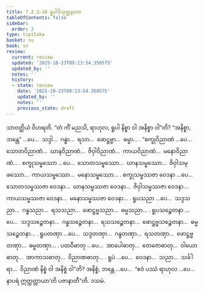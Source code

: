 ```yaml
---
title: 7.2.2–10 ရူပါဒိသုတ္တနဝက
tableOfContents: false
sidebar:
  order: 2
type: tipitaka
basket: su
book: sn
review:
  current: review
  updated: '2025-10-23T09:13:54.350575'
  updated_by: ''
  notes: ''
  history:
  - state: review
    date: '2025-10-23T09:13:54.350575'
    updated_by: ''
    notes: ''
    previous_state: draft
---
```



<ReviewStatus review={frontmatter.review} showDetails={true} />

<HypothesisAnnotation frontmatter={frontmatter} />

<DynamicBreadcrumb />

<Division number="199" book="sn" e="ch" v="18" p="308">

<Paragraph number="1139" book="sn">
သာဝတ္ထိယံ ဝိဟရတိ. “တံ ကိံ မညသိ, ရာဟုလ, ရူပါ နိစ္စာ ဝါ အနိစ္စာ ဝါ”တိ? “အနိစ္စာ, ဘန္တေ” …ပေ…  သဒ္ဒါ…  ဂန္ဓာ…  ရသာ…  ဖောဋ္ဌဗ္ဗာ…  ဓမ္မာ… .
</Paragraph>

<Paragraph number="1140" book="sn">
“စက္ခုဝိညာဏံ …ပေ…  သောတဝိညာဏံ…  ဃာနဝိညာဏံ…  ဇိဝှါဝိညာဏံ…  ကာယဝိညာဏံ…  မနောဝိညာဏံ… .
</Paragraph>

<Paragraph number="1141" book="sn">
စက္ခုသမ္ဖဿော …ပေ…  သောတသမ္ဖဿော…  ဃာနသမ္ဖဿော…  ဇိဝှါသမ္ဖဿော…  ကာယသမ္ဖဿော…  မနောသမ္ဖဿော… .
</Paragraph>

<Paragraph number="1142" book="sn">
စက္ခုသမ္ဖဿဇာ ဝေဒနာ …ပေ…  သောတသမ္ဖဿဇာ ဝေဒနာ…  ဃာနသမ္ဖဿဇာ ဝေဒနာ…  ဇိဝှါသမ္ဖဿဇာ ဝေဒနာ…  ကာယသမ္ဖဿဇာ ဝေဒနာ…  မနောသမ္ဖဿဇာ ဝေဒနာ… .
</Paragraph>

<Paragraph number="1143" book="sn">
ရူပသညာ …ပေ…  သဒ္ဒသညာ…  ဂန္ဓသညာ…  ရသသညာ…  ဖောဋ္ဌဗ္ဗသညာ…  ဓမ္မသညာ… .
</Paragraph>

<Paragraph number="1144" book="sn">
ရူပသဉ္စေတနာ …ပေ…  သဒ္ဒသဉ္စေတနာ…  ဂန္ဓသဉ္စေတနာ…  ရသသဉ္စေတနာ…  ဖောဋ္ဌဗ္ဗသဉ္စေတနာ…  ဓမ္မသဉ္စေတနာ… .
</Paragraph>

<Paragraph number="1145" book="sn">
ရူပတဏှာ …ပေ…  သဒ္ဒတဏှာ…  ဂန္ဓတဏှာ…  ရသတဏှာ…  ဖောဋ္ဌဗ္ဗတဏှာ…  ဓမ္မတဏှာ… .
</Paragraph>

<Paragraph number="1146" book="sn">
ပထဝီဓာတု …ပေ…  အာပေါဓာတု…  တေဇောဓာတု…  ဝါယောဓာတု…  အာကာသဓာတု…  ဝိညာဏဓာတု… .
</Paragraph>

<Paragraph number="1147" book="sn">
ရူပံ …ပေ…  ဝေဒနာ…  သညာ…  သင်္ခါရာ…  ဝိညာဏံ နိစ္စံ ဝါ အနိစ္စံ ဝါ”တိ? အနိစ္စံ, ဘန္တေ …ပေ…  “ဧဝံ ပဿံ ရာဟုလ …ပေ…  နာပရံ ဣတ္ထတ္တာယာ’တိ ပဇာနာတီ”တိ.

</Paragraph>
</Division>

<Paragraph number="1148" type="center" book="sn">
ဒသမံ.
</Paragraph>